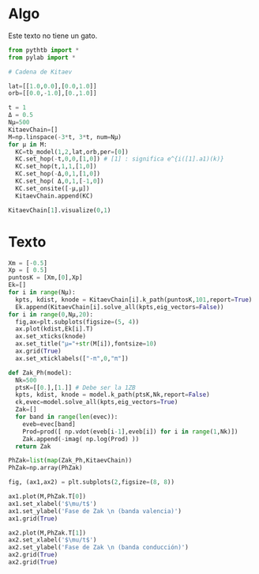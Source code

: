 # Algo

Este texto no tiene un gato.

```python
from pythtb import *
from pylab import *

# Cadena de Kitaev

lat=[[1.0,0.0],[0.0,1.0]]
orb=[[0.0,-1.0],[0.,1.0]]

t = 1
Δ = 0.5
Nμ=500
KitaevChain=[]
M=np.linspace(-3*t, 3*t, num=Nμ)
for μ in M:
  KC=tb_model(1,2,lat,orb,per=[0])
  KC.set_hop(-t,0,0,[1,0]) # [1] : significa e^{i([1].a1)(k)}
  KC.set_hop(t,1,1,[1,0])
  KC.set_hop(-Δ,0,1,[1,0])
  KC.set_hop( Δ,0,1,[-1,0])
  KC.set_onsite([-μ,μ])
  KitaevChain.append(KC)

KitaevChain[1].visualize(0,1)
```

# Texto
```python
Xm = [-0.5]
Xp = [ 0.5]
puntosK = [Xm,[0],Xp]
Ek=[]
for i in range(Nμ):
  kpts, kdist, knode = KitaevChain[i].k_path(puntosK,101,report=True)
  Ek.append(KitaevChain[i].solve_all(kpts,eig_vectors=False))
for i in range(0,Nμ,20):
  fig,ax=plt.subplots(figsize=(5, 4))
  ax.plot(kdist,Ek[i].T)
  ax.set_xticks(knode)
  ax.set_title("μ="+str(M[i]),fontsize=10)
  ax.grid(True)
  ax.set_xticklabels(["-π",0,"π"])
```

```python
def Zak_Ph(model):
  Nk=500
  ptsK=[[0.],[1.]] # Debe ser la 1ZB
  kpts, kdist, knode = model.k_path(ptsK,Nk,report=False)
  ϵk,evec=model.solve_all(kpts,eig_vectors=True)
  Zak=[]
  for band in range(len(evec)):
    eveb=evec[band]
    Prod=prod([ np.vdot(eveb[i-1],eveb[i]) for i in range(1,Nk)])
    Zak.append(-imag( np.log(Prod) ))
  return Zak
```

```python
PhZak=list(map(Zak_Ph,KitaevChain))
PhZak=np.array(PhZak)
```

```python

fig, (ax1,ax2) = plt.subplots(2,figsize=(8, 8))

ax1.plot(M,PhZak.T[0])
ax1.set_xlabel('$\mu/t$')
ax1.set_ylabel('Fase de Zak \n (banda valencia)')
ax1.grid(True)

ax2.plot(M,PhZak.T[1])
ax2.set_xlabel('$\mu/t$')
ax2.set_ylabel('Fase de Zak \n (banda conducción)')
ax2.grid(True)
ax2.grid(True)

```